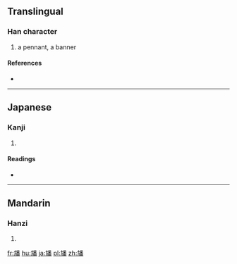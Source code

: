 ==Translingual==

===Han character===
{{Han char|rn=70|rad=方|as=12|sn=16|four=|canj=卜尸竹木田 (YSHDW)}}

# a pennant, a banner

====References====
* {{Han ref|kx=0485.051|hdz=32184.111|uh=65D9|ud=26073}}

----

==Japanese==

===Kanji===
{{ja-kanji|grade=|rs=方12}}

# {{defn|lang=ja|sort=方12}}

====Readings====
* {{ja-readings|on=[[はん]] (han)|kun=[[はた]] (hata)}}

----

==Mandarin==

===Hanzi===
{{cmn-hanzi|pin=[[fān]] ([[fan1]])|wg=fan<sup>1</sup>}}

# {{defn|lang=cmn|sort=方12}}

[[fr:旙]]
[[hu:旙]]
[[ja:旙]]
[[pl:旙]]
[[zh:旙]]